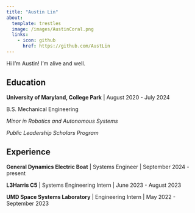 ```yaml
---
title: "Austin Lin"
about:
  template: trestles
  image: /images/AustinCoral.png
  links:
    - icon: github
      href: https://github.com/AustLin
---
```


Hi I'm Austin! I'm alive and well.

## Education

**University of Maryland, College Park** | August 2020 - July 2024

B.S. Mechanical Engineering

*Minor in Robotics and Autonomous Systems*

*Public Leadership Scholars Program*

## Experience

**General Dynamics Electric Boat** | Systems Engineer | September 2024 - present

**L3Harris C5** | Systems Engineering Intern | June 2023 - August 2023

**UMD Space Systems Laboratory** | Engineering Intern | May 2022 - September 2023